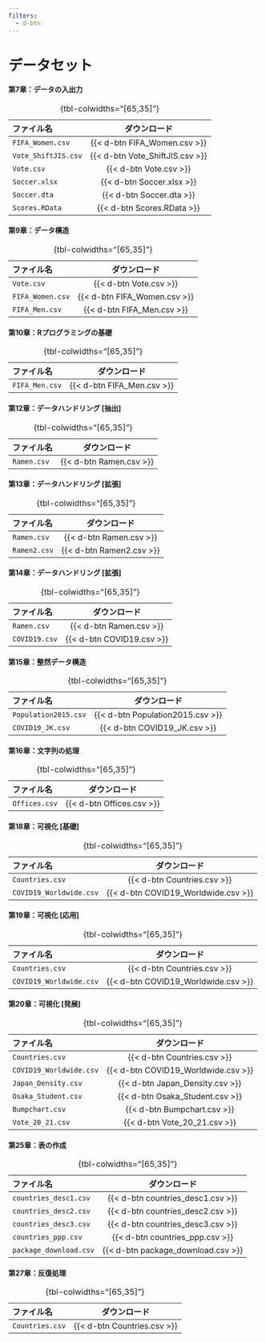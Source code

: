 ```yaml
---
filters: 
  - d-btn
---
```


# データセット {.unnumbered}

#### 第7章：データの入出力

::: {.center-table50}
|ファイル名          |ダウンロード                    |
|:-------------------|:------------------------------:|
|`FIFA_Women.csv`    |{{< d-btn FIFA_Women.csv >}}    |
|`Vote_ShiftJIS.csv` |{{< d-btn Vote_ShiftJIS.csv >}} |
|`Vote.csv`          |{{< d-btn Vote.csv >}}          |
|`Soccer.xlsx`       |{{< d-btn Soccer.xlsx >}}       |
|`Soccer.dta`        |{{< d-btn Soccer.dta >}}        |
|`Scores.RData`      |{{< d-btn Scores.RData >}}      |

: {tbl-colwidths="[65,35]"}
:::

#### 第9章：データ構造

::: {.center-table50}
|ファイル名          |ダウンロード                    |
|:-------------------|:------------------------------:|
|`Vote.csv`          |{{< d-btn Vote.csv >}}          |
|`FIFA_Women.csv`    |{{< d-btn FIFA_Women.csv >}}    |
|`FIFA_Men.csv`      |{{< d-btn FIFA_Men.csv >}}      |

: {tbl-colwidths="[65,35]"}
:::

#### 第10章：Rプログラミングの基礎

::: {.center-table50}
|ファイル名          |ダウンロード                    |
|:-------------------|:------------------------------:|
|`FIFA_Men.csv`      |{{< d-btn FIFA_Men.csv >}}      |

: {tbl-colwidths="[65,35]"}
:::

#### 第12章：データハンドリング [抽出]

::: {.center-table50}
|ファイル名          |ダウンロード                    |
|:-------------------|:------------------------------:|
|`Ramen.csv`         |{{< d-btn Ramen.csv >}}         |

: {tbl-colwidths="[65,35]"}
:::

#### 第13章：データハンドリング [拡張]

::: {.center-table50}
|ファイル名          |ダウンロード                    |
|:-------------------|:------------------------------:|
|`Ramen.csv`         |{{< d-btn Ramen.csv >}}         |
|`Ramen2.csv`        |{{< d-btn Ramen2.csv >}}        |

: {tbl-colwidths="[65,35]"}
:::

#### 第14章：データハンドリング [拡張]

::: {.center-table50}
|ファイル名          |ダウンロード                    |
|:-------------------|:------------------------------:|
|`Ramen.csv`         |{{< d-btn Ramen.csv >}}         |
|`COVID19.csv`       |{{< d-btn COVID19.csv >}}       |

: {tbl-colwidths="[65,35]"}
:::

#### 第15章：整然データ構造

::: {.center-table50}
|ファイル名           |ダウンロード                     |
|:--------------------|:-------------------------------:|
|`Population2015.csv` |{{< d-btn Population2015.csv >}} |
|`COVID19_JK.csv`     |{{< d-btn COVID19_JK.csv >}}     |

: {tbl-colwidths="[65,35]"}
:::

#### 第16章：文字列の処理

::: {.center-table50}
|ファイル名     |ダウンロード               |
|:------------|:-----------------------:|
|`Offices.csv`|{{< d-btn Offices.csv >}}|

: {tbl-colwidths="[65,35]"}
:::

#### 第18章：可視化 [基礎]

::: {.center-table50}
|ファイル名              |ダウンロード                        |
|:-----------------------|:----------------------------------:|
|`Countries.csv`         |{{< d-btn Countries.csv >}}         |
|`COVID19_Worldwide.csv` |{{< d-btn COVID19_Worldwide.csv >}} |

: {tbl-colwidths="[65,35]"}
:::

#### 第19章：可視化 [応用]

::: {.center-table50}
|ファイル名              |ダウンロード                        |
|:-----------------------|:----------------------------------:|
|`Countries.csv`         |{{< d-btn Countries.csv >}}         |
|`COVID19_Worldwide.csv` |{{< d-btn COVID19_Worldwide.csv >}} |

: {tbl-colwidths="[65,35]"}
:::

#### 第20章：可視化 [発展]

::: {.center-table50}
|ファイル名              |ダウンロード                        |
|:-----------------------|:----------------------------------:|
|`Countries.csv`         |{{< d-btn Countries.csv >}}         |
|`COVID19_Worldwide.csv` |{{< d-btn COVID19_Worldwide.csv >}} |
|`Japan_Density.csv`     |{{< d-btn Japan_Density.csv >}}     |
|`Osaka_Student.csv`     |{{< d-btn Osaka_Student.csv >}}     |
|`Bumpchart.csv`         |{{< d-btn Bumpchart.csv >}}         |
|`Vote_20_21.csv`        |{{< d-btn Vote_20_21.csv >}}        |

: {tbl-colwidths="[65,35]"}
:::

#### 第25章：表の作成

::: {.center-table50}
|ファイル名              |ダウンロード                        |
|:-----------------------|:----------------------------------:|
|`countries_desc1.csv`   |{{< d-btn countries_desc1.csv >}}   |
|`countries_desc2.csv`   |{{< d-btn countries_desc2.csv >}}   |
|`countries_desc3.csv`   |{{< d-btn countries_desc3.csv >}}   |
|`countries_ppp.csv`     |{{< d-btn countries_ppp.csv >}}     |
|`package_download.csv`  |{{< d-btn package_download.csv >}}  |

: {tbl-colwidths="[65,35]"}
:::

#### 第27章：反復処理

::: {.center-table50}
|ファイル名              |ダウンロード                        |
|:-----------------------|:----------------------------------:|
|`Countries.csv`         |{{< d-btn Countries.csv >}}         |

: {tbl-colwidths="[65,35]"}
:::